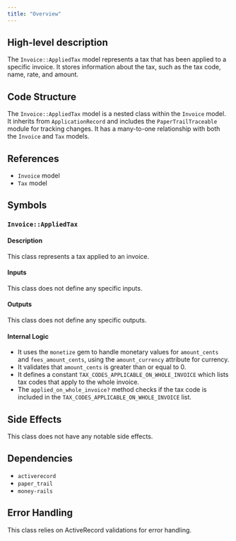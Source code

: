 ```yaml
---
title: "Overview"
---
```


## High-level description
The `Invoice::AppliedTax` model represents a tax that has been applied to a specific invoice. It stores information about the tax, such as the tax code, name, rate, and amount.

## Code Structure
The `Invoice::AppliedTax` model is a nested class within the `Invoice` model. It inherits from `ApplicationRecord` and includes the `PaperTrailTraceable` module for tracking changes. It has a many-to-one relationship with both the `Invoice` and `Tax` models.

## References
- `Invoice` model
- `Tax` model

## Symbols
### `Invoice::AppliedTax`
#### Description
This class represents a tax applied to an invoice.

#### Inputs
This class does not define any specific inputs.

#### Outputs
This class does not define any specific outputs.

#### Internal Logic
- It uses the `monetize` gem to handle monetary values for `amount_cents` and `fees_amount_cents`, using the `amount_currency` attribute for currency.
- It validates that `amount_cents` is greater than or equal to 0.
- It defines a constant `TAX_CODES_APPLICABLE_ON_WHOLE_INVOICE` which lists tax codes that apply to the whole invoice.
- The `applied_on_whole_invoice?` method checks if the tax code is included in the `TAX_CODES_APPLICABLE_ON_WHOLE_INVOICE` list.

## Side Effects
This class does not have any notable side effects.

## Dependencies
- `activerecord`
- `paper_trail`
- `money-rails`

## Error Handling
This class relies on ActiveRecord validations for error handling.

